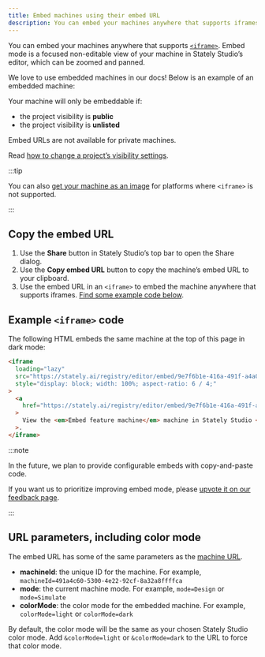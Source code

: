 ```yaml
---
title: Embed machines using their embed URL
description: You can embed your machines anywhere that supports iframes. Embed mode is a focused non-editable view of your machine in Stately Studio’s editor, which can be zoomed and panned.
---
```


You can embed your machines anywhere that supports [`<iframe>`](https://developer.mozilla.org/en-US/docs/Web/HTML/Element/iframe). Embed mode is a focused non-editable view of your machine in Stately Studio’s editor, which can be zoomed and panned.

We love to use embedded machines in our docs! Below is an example of an embedded machine:

<EmbedMachine
  name="Embed feature machine"
  embedURL="https://stately.ai/registry/editor/embed/9e7f6b1e-416a-491f-a4a0-bba386a02d8d?mode=Design&machineId=e94d5674-7ab7-4a4e-b7a8-781609bfe523"
/>

Your machine will only be embeddable if:

- the project visibility is **public**
- the project visibility is **unlisted**

Embed URLs are not available for private machines.

Read [how to change a project’s visibility settings](/docs/projects/#change-a-projects-visibility).

:::tip

You can also [get your machine as an image](image.mdx) for platforms where `<iframe>` is not supported.

:::

## Copy the embed URL

1. Use the **Share** button in Stately Studio’s top bar to open the Share dialog.
2. Use the **Copy embed URL** button to copy the machine’s embed URL to your clipboard.
3. Use the embed URL in an `<iframe>` to embed the machine anywhere that supports iframes. [Find some example code below](#example-iframe-code).

## Example `<iframe>` code

The following HTML embeds the same machine at the top of this page in dark mode:

```html
<iframe
  loading="lazy"
  src="https://stately.ai/registry/editor/embed/9e7f6b1e-416a-491f-a4a0-bba386a02d8d?mode=Design&machineId=e94d5674-7ab7-4a4e-b7a8-781609bfe523&colorMode=dark"
  style="display: block; width: 100%; aspect-ratio: 6 / 4;"
>
  <a
    href="https://stately.ai/registry/editor/embed/9e7f6b1e-416a-491f-a4a0-bba386a02d8d?mode=Design&machineId=e94d5674-7ab7-4a4e-b7a8-781609bfe523"
  >
    View the <em>Embed feature machine</em> machine in Stately Studio </a
  >.
</iframe>
```

:::note

In the future, we plan to provide configurable embeds with copy-and-paste code.

If you want us to prioritize improving embed mode, please [upvote it on our feedback page](https://github.com/statelyai/feedback/issues/94).

:::

## URL parameters, including color mode

The embed URL has some of the same parameters as the [machine URL](url.mdx).

- **machineId**: the unique ID for the machine. For example, `machineId=491a4c60-5300-4e22-92cf-8a32a8ffffca`
- **mode**: the current machine mode. For example, `mode=Design` or `mode=Simulate`
- **colorMode**: the color mode for the embedded machine. For example, `colorMode=light` or `colorMode=dark`

By default, the color mode will be the same as your chosen Stately Studio color mode. Add `&colorMode=light` or `&colorMode=dark` to the URL to force that color mode.
